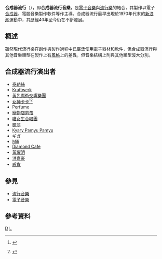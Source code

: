 {{noteTA
| G1 = Show
| G2 = Music
}}
{{Expert|time=2015-12-14T03:44:48+00:00}}
'''合成器流行'''（{{lang-en|'''Synth-pop'''}}），即'''合成器流行音樂'''，是[[電子音樂|電子音樂]]與[[流行_(音樂類型)|流行樂]]的結合，其製作以電子[[合成器|合成器]]、電腦音樂製作軟件等作主導。合成器流行最早出現於1970年代末的[[新浪潮|新浪潮]]運動中，其歷經40年至今仍在不斷發展。

==概述==
雖然現代[[流行_(音樂類型)|流行樂]]在創作與製作過程中已廣泛使用電子器材和軟件，但合成器流行與其他音樂類型在製作上有[[音樂風格|風格]]上的差異，但音樂結構上則與其他類型沒大分別。

==合成器流行演出者==
*[[泰勒·斯威夫特|泰勒絲]]
*[[發電廠樂團|Kraftwerk]]
*[[黃色魔術交響樂團|黃色魔術交響樂團]]
*[[女神卡卡|女神卡卡]]<ref>{{cite web |last=Grigoriadis |first=Vanessa |url=http://nymag.com/news/intelligencer/encounter/55653/ |title=125 Minutes With Lady Gaga |work=New York Magazine |publisher=New York Media LLC |date=March 29, 2009 |accessdate=October 8, 2010 |quote=On a recent morning, Lady Gaga, the 23-year-old synth-pop musician, is making radio-station rounds to promote her Top 10 album ''The Fame'' in Los Angeles. |archive-date=2011-08-21 |archive-url=https://web.archive.org/web/20110821074515/http://nymag.com/news/intelligencer/encounter/55653/ |dead-url=no }} {{en}}</ref><ref>{{cite web |last=Perry |first=Andrew |url=http://www.telegraph.co.uk/culture/music/live-music-reviews/8198554/Human-League-Festival-Hall-review.html |title=Human League, Festival Hall, review |work=[[The_Daily_Telegraph|The Daily Telegraph]] |publisher=Telegraph Media Group Limited |date=December 13, 2010 |accessdate=December 21, 2010 |archive-date=2011-03-11 |archive-url=https://web.archive.org/web/20110311002148/http://www.telegraph.co.uk/culture/music/live-music-reviews/8198554/Human-League-Festival-Hall-review.html |dead-url=no }} {{en}}</ref>
*[[Perfume_(日本音乐团体)|Perfume]]
*[[寵物店男孩|寵物店男孩]]
*[[嗆女生合唱團|嗆女生合唱團]]
*[[凱莎|凱莎]]
*[[Kyary_Pamyu_Pamyu|Kyary Pamyu Pamyu]]
*[[ギガ|ギガ]]
*[[Mili|Mili]]
*[[Diamond_cafe|Diamond Cafe]]
*[[黃耀明|黃耀明]]
*[[洪嘉豪|洪嘉豪]]
*[[威肯|威肯]]

==參見==
*[[流行音樂|流行音樂]]
*[[電子音樂|電子音樂]]

==參考資料==
{{reflist}}

{{電子音樂類型|state=autocollaps}}
{{music-genre-stub}}

[[Category:流行音樂類型|D]]
[[Category:電子音樂類型|L]]